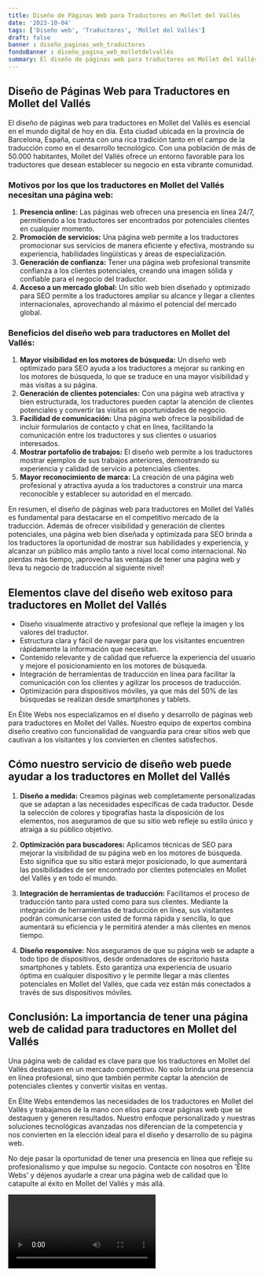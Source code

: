 ```yaml
---
title: Diseño de Páginas Web para Traductores en Mollet del Vallés
date: '2023-10-04'
tags: ['Diseño web', 'Traductores', 'Mollet del Vallés']
draft: false
banner : diseño_paginas_web_traductores
fondoBanner : diseño_pagina_web_molletdelvallés
summary: El diseño de páginas web para traductores en Mollet del Vallés es esencial en el mundo digital de hoy en día. Esta ciudad ubicada en la provincia de Barcelona, España, cuenta con una rica tradición tanto en el campo de la traducción como en el desarrollo tecnológico. Con una población de más de 50.000 habitantes, Mollet del Vallés ofrece un entorno favorable para los traductores que desean establecer su negocio en esta vibrante comunidad. 
---
```


## Diseño de Páginas Web para Traductores en Mollet del Vallés

El diseño de páginas web para traductores en Mollet del Vallés es esencial en el mundo digital de hoy en día. Esta ciudad ubicada en la provincia de Barcelona, España, cuenta con una rica tradición tanto en el campo de la traducción como en el desarrollo tecnológico. Con una población de más de 50.000 habitantes, Mollet del Vallés ofrece un entorno favorable para los traductores que desean establecer su negocio en esta vibrante comunidad. 

### Motivos por los que los traductores en Mollet del Vallés necesitan una página web:
1. **Presencia online:** Las páginas web ofrecen una presencia en línea 24/7, permitiendo a los traductores ser encontrados por potenciales clientes en cualquier momento.
2. **Promoción de servicios:** Una página web permite a los traductores promocionar sus servicios de manera eficiente y efectiva, mostrando su experiencia, habilidades lingüísticas y áreas de especialización.
3. **Generación de confianza:** Tener una página web profesional transmite confianza a los clientes potenciales, creando una imagen sólida y confiable para el negocio del traductor.
4. **Acceso a un mercado global:** Un sitio web bien diseñado y optimizado para SEO permite a los traductores ampliar su alcance y llegar a clientes internacionales, aprovechando al máximo el potencial del mercado global.

### Beneficios del diseño web para traductores en Mollet del Vallés:
1. **Mayor visibilidad en los motores de búsqueda:** Un diseño web optimizado para SEO ayuda a los traductores a mejorar su ranking en los motores de búsqueda, lo que se traduce en una mayor visibilidad y más visitas a su página.
2. **Generación de clientes potenciales:** Con una página web atractiva y bien estructurada, los traductores pueden captar la atención de clientes potenciales y convertir las visitas en oportunidades de negocio.
3. **Facilidad de comunicación:** Una página web ofrece la posibilidad de incluir formularios de contacto y chat en línea, facilitando la comunicación entre los traductores y sus clientes o usuarios interesados.
4. **Mostrar portafolio de trabajos:** El diseño web permite a los traductores mostrar ejemplos de sus trabajos anteriores, demostrando su experiencia y calidad de servicio a potenciales clientes.
5. **Mayor reconocimiento de marca:** La creación de una página web profesional y atractiva ayuda a los traductores a construir una marca reconocible y establecer su autoridad en el mercado.

En resumen, el diseño de páginas web para traductores en Mollet del Vallés es fundamental para destacarse en el competitivo mercado de la traducción. Además de ofrecer visibilidad y generación de clientes potenciales, una página web bien diseñada y optimizada para SEO brinda a los traductores la oportunidad de mostrar sus habilidades y experiencia, y alcanzar un público más amplio tanto a nivel local como internacional. No pierdas más tiempo, ¡aprovecha las ventajas de tener una página web y lleva tu negocio de traducción al siguiente nivel!

<GifSeo />

<Cta />

## Elementos clave del diseño web exitoso para traductores en Mollet del Vallés

- Diseño visualmente atractivo y profesional que refleje la imagen y los valores del traductor.
- Estructura clara y fácil de navegar para que los visitantes encuentren rápidamente la información que necesitan.
- Contenido relevante y de calidad que refuerce la experiencia del usuario y mejore el posicionamiento en los motores de búsqueda.
- Integración de herramientas de traducción en línea para facilitar la comunicación con los clientes y agilizar los procesos de traducción.
- Optimización para dispositivos móviles, ya que más del 50% de las búsquedas se realizan desde smartphones y tablets.

En Élite Webs nos especializamos en el diseño y desarrollo de páginas web para traductores en Mollet del Vallés. Nuestro equipo de expertos combina diseño creativo con funcionalidad de vanguardia para crear sitios web que cautivan a los visitantes y los convierten en clientes satisfechos.

## Cómo nuestro servicio de diseño web puede ayudar a los traductores en Mollet del Vallés

1. **Diseño a medida:** Creamos páginas web completamente personalizadas que se adaptan a las necesidades específicas de cada traductor. Desde la selección de colores y tipografías hasta la disposición de los elementos, nos aseguramos de que su sitio web refleje su estilo único y atraiga a su público objetivo.

2. **Optimización para buscadores:** Aplicamos técnicas de SEO para mejorar la visibilidad de su página web en los motores de búsqueda. Esto significa que su sitio estará mejor posicionado, lo que aumentará las posibilidades de ser encontrado por clientes potenciales en Mollet del Vallés y en todo el mundo.

3. **Integración de herramientas de traducción:** Facilitamos el proceso de traducción tanto para usted como para sus clientes. Mediante la integración de herramientas de traducción en línea, sus visitantes podrán comunicarse con usted de forma rápida y sencilla, lo que aumentará su eficiencia y le permitirá atender a más clientes en menos tiempo.

4. **Diseño responsive:** Nos aseguramos de que su página web se adapte a todo tipo de dispositivos, desde ordenadores de escritorio hasta smartphones y tablets. Esto garantiza una experiencia de usuario óptima en cualquier dispositivo y le permite llegar a más clientes potenciales en Mollet del Vallés, que cada vez están más conectados a través de sus dispositivos móviles.

## Conclusión: La importancia de tener una página web de calidad para traductores en Mollet del Vallés

Una página web de calidad es clave para que los traductores en Mollet del Vallés destaquen en un mercado competitivo. No solo brinda una presencia en línea profesional, sino que también permite captar la atención de potenciales clientes y convertir visitas en ventas.

En Élite Webs entendemos las necesidades de los traductores en Mollet del Vallés y trabajamos de la mano con ellos para crear páginas web que se destaquen y generen resultados. Nuestro enfoque personalizado y nuestras soluciones tecnológicas avanzadas nos diferencian de la competencia y nos convierten en la elección ideal para el diseño y desarrollo de su página web.

No deje pasar la oportunidad de tener una presencia en línea que refleje su profesionalismo y que impulse su negocio. Contacte con nosotros en 'Élite Webs' y déjenos ayudarle a crear una página web de calidad que lo catapulte al éxito en Mollet del Vallés y más allá.

<Video />

<CtaBot job='Traductores' city='Mollet del Vallés'/>

<Gmaps query='Mollet del Vallés+españa+maps' />